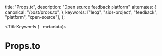 
  title: "Props.to",
  description: "Open source feedback platform",
  alternates: {
    canonical: "/post/props.to",
  },
  keywords: ["leog", "side-project", "feedback", "platform", "open-source"],
};

<TitleKeywords {...metadata}>
  # Props.to
</TitleKeywords>
<AnimatedName />

